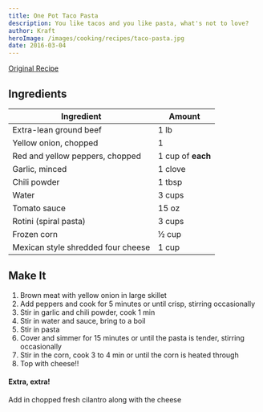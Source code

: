 ```yaml
---
title: One Pot Taco Pasta
description: You like tacos and you like pasta, what's not to love?
author: Kraft
heroImage: /images/cooking/recipes/taco-pasta.jpg
date: 2016-03-04
---
```


[Original Recipe](http://www.kraftrecipes.com/recipes/one-pot-taco-pasta-127214.aspx)

## Ingredients

| Ingredient                         | Amount            |
| ---------------------------------- | ----------------- |
| Extra-lean ground beef             | 1 lb              |
| Yellow onion, chopped              | 1                 |
| Red and yellow peppers, chopped    | 1 cup of **each** |
| Garlic, minced                     | 1 clove           |
| Chili powder                       | 1 tbsp            |
| Water                              | 3 cups            |
| Tomato sauce                       | 15 oz             |
| Rotini (spiral pasta)              | 3 cups            |
| Frozen corn                        | ½ cup             |
| Mexican style shredded four cheese | 1 cup             |

## Make It

1. Brown meat with yellow onion in large skillet
1. Add peppers and cook for 5 minutes or until crisp, stirring occasionally
1. Stir in garlic and chili powder, cook 1 min
1. Stir in water and sauce, bring to a boil
1. Stir in pasta
1. Cover and simmer for 15 minutes or until the pasta is tender, stirring occasionally
1. Stir in the corn, cook 3 to 4 min or until the corn is heated through
1. Top with cheese!!

#### Extra, extra!

Add in chopped fresh cilantro along with the cheese
